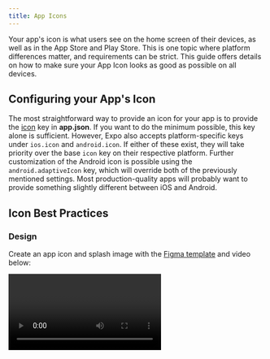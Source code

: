 ```yaml
---
title: App Icons
---
```



Your app's icon is what users see on the home screen of their devices, as well as in the App Store and Play Store. This is one topic where platform differences matter, and requirements can be strict. This guide offers details on how to make sure your App Icon looks as good as possible on all devices.

## Configuring your App's Icon

The most straightforward way to provide an icon for your app is to provide the [icon](../workflow/configuration.md#icon) key in **app.json**. If you want to do the minimum possible, this key alone is sufficient. However, Expo also accepts platform-specific keys under `ios.icon` and `android.icon`. If either of these exist, they will take priority over the base `icon` key on their respective platform. Further customization of the Android icon is possible using the `android.adaptiveIcon` key, which will override both of the previously mentioned settings. Most production-quality apps will probably want to provide something slightly different between iOS and Android.

## Icon Best Practices

### Design

Create an app icon and splash image with the [Figma template](https://www.figma.com/community/file/1155362909441341285) and video below:

<Video url="https://youtu.be/QSNkU7v0MPc" /> 

### iOS

- The icon you use for iOS should follow the [Apple Human Interface Guidelines](https://developer.apple.com/ios/human-interface-guidelines/icons-and-images/app-icon/) for iOS Icons.
- Use a png file.
- 1024x1024 is a good size. If you have an Expo managed project, [EAS Build](/build/setup.md) will generate the other sizes for you. If you have a bare workflow project, you should generate the icons on your own. The largest size EAS Build generates is 1024x1024.
- The icon must be exactly square, i.e. a 1023x1024 icon is not valid.
- Make sure the icon fills the whole square, with no rounded corners or other transparent pixels. The operating system will mask your icon when appropriate.

### Android

- The Android Adaptive Icon is formed from two separate layers -- a foreground image and a background color or image. This allows the OS to mask the icon into different shapes and also support visual effects.
- The design you provide should follow the [Android Adaptive Icon Guidelines](https://developer.android.com/guide/practices/ui_guidelines/icon_design_adaptive) for launcher icons.
- Use png files.
- Use the `android.adaptiveIcon.foregroundImage` field in **app.json** to specify your foreground image.
- The default background color is white; to specify a different background color, use the `android.adaptiveIcon.backgroundColor` field. You can instead specify a background image using the `android.adaptiveIcon.backgroundImage` field; ensure that it has the same dimensions as your foreground image.
- You may also want to provide a separate icon for older Android devices that do not support Adaptive Icons; you can do so with the `android.icon` field. This single icon would probably be a combination of your foreground and background layers.
- You may still want to follow some of the [Apple best practices](https://developer.apple.com/ios/human-interface-guidelines/icons-and-images/app-icon/) to ensure your icon looks professional, such as testing your icon on different wallpapers, and avoiding text besides your product's wordmark.
- Provide something that's at least 512x512 pixels. Since you already need 1024x1024 for iOS, it won't hurt to just provide that here as well.

### Expo Go and Web

- If your app contains `privacy: public` in [app.json](../workflow/configuration.md), it will show up on your expo.dev profile. We will mask your icon to have rounded corners in that circumstance, so if it already looks reasonable on iOS, it will probably look good here as well.

